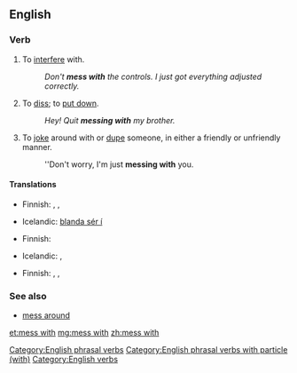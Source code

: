==English==

===Verb===
{{head|en|verb|head=[[mess]] [[with]]}}

# {{context|idiomatic|lang=en}} To [[interfere]] with.
#: ''Don't '''mess with''' the controls. I just got everything adjusted correctly.''
# {{context|idiomatic|lang=en}} To [[diss]]; to [[put down]].
#: ''Hey! Quit '''messing with''' my brother.''
# {{context|idiomatic|lang=en}} To [[joke]] around with or [[dupe]] someone, in either a friendly or unfriendly manner.
#: ''Don't worry, I'm just '''messing with''' you.

====Translations====
{{trans-top|to interfere with}}
* Finnish: {{t-|fi|touhuilla}}, {{t-|fi|temppuilla}}, {{t-|fi|sählätä}}
{{trans-mid}}
* Icelandic: [[blanda sér í]]
{{trans-bottom}}

{{trans-top|to diss}}
* Finnish: {{t+|fi|parjata}}
{{trans-mid}}
* Icelandic: {{t+|is|abbast}}, {{t+|is|abbast upp á}}
{{trans-bottom}}

{{trans-top|to joke with}}
* Finnish: {{t-|fi|pelleillä}}, {{t+|fi|pilailla}}, {{t+|fi|vitsailla}}
{{trans-mid}}
{{trans-bottom}}

===See also===
* [[mess around]]

[[Category:English phrasal verbs]]
[[Category:English phrasal verbs with particle (with)]]
[[Category:English verbs]]

[[et:mess with]]
[[mg:mess with]]
[[zh:mess with]]